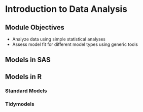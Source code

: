 # Introduction to Data Analysis {#data-analysis}

## Module Objectives {-}

- Analyze data using simple statistical analyses
- Assess model fit for different model types using generic tools

## Models in SAS

## Models in R

### Standard Models

### Tidymodels
